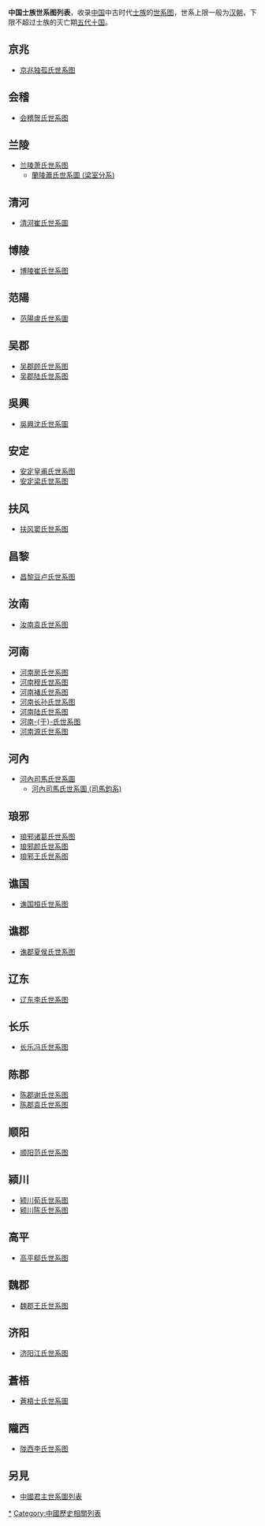 '''中国士族世系图列表'''，收录[[中国|中国]]中古时代[[士族_(中国)|士族]]的[[谱系图|世系图]]，世系上限一般为[[汉朝|汉朝]]，下限不超过士族的灭亡期[[五代十国|五代十国]]。

==京兆==
*[[京兆独孤氏世系图|京兆独孤氏世系图]]
==会稽==
*[[会稽贺氏世系图|会稽贺氏世系图]]
==兰陵==
*[[兰陵萧氏世系图|兰陵萧氏世系图]]
**[[蘭陵蕭氏世系圖_(梁室分系)|蘭陵蕭氏世系圖 (梁室分系)]]

==清河==
*[[清河崔氏世系圖|清河崔氏世系圖]]
==博陵==
*[[博陵崔氏世系图|博陵崔氏世系图]]
==范陽==
*[[范陽盧氏世系圖|范陽盧氏世系圖]]
==吴郡==
*[[吴郡顾氏世系图|吴郡顾氏世系图]]
*[[吴郡陆氏世系图|吴郡陆氏世系图]]

==吳興==
*[[吳興沈氏世系圖|吳興沈氏世系圖]]

==安定==
*[[安定皇甫氏世系图|安定皇甫氏世系图]]
*[[安定梁氏世系图|安定梁氏世系图]]

==扶风==
*[[扶风窦氏世系图|扶风窦氏世系图]]
==昌黎==
*[[昌黎豆卢氏世系图|昌黎豆卢氏世系图]]
==汝南==
*[[汝南袁氏世系图|汝南袁氏世系图]]
==河南==
*[[河南房氏世系图|河南房氏世系图]]
*[[河南穆氏世系图|河南穆氏世系图]]
*[[河南褚氏世系图|河南褚氏世系图]]
*[[河南长孙氏世系图|河南长孙氏世系图]]
*[[河南陆氏世系图|河南陆氏世系图]]
*[[河南于氏世系图|河南-{于}-氏世系图]]
*[[河南源氏世系图|河南源氏世系图]]

==河內==
*[[河內司馬氏世系圖|河內司馬氏世系圖]]
**[[河內司馬氏世系圖_(司馬鈞系)|河內司馬氏世系圖 (司馬鈞系)]]

==琅邪==
*[[琅邪诸葛氏世系图|琅邪诸葛氏世系图]]
*[[琅邪颜氏世系图|琅邪颜氏世系图]]
*[[琅邪王氏世系图|琅邪王氏世系图]]

==谯国==
*[[谯国桓氏世系图|谯国桓氏世系图]]
==谯郡==
*[[谯郡夏侯氏世系图|谯郡夏侯氏世系图]]
==辽东==
*[[辽东李氏世系图|辽东李氏世系图]]
==长乐==
*[[长乐冯氏世系图|长乐冯氏世系图]]
==陈郡==
*[[陈郡谢氏世系图|陈郡谢氏世系图]]
*[[陈郡袁氏世系图|陈郡袁氏世系图]]

==顺阳==
*[[顺阳范氏世系图|顺阳范氏世系图]]
==颍川==
*[[颍川荀氏世系图|颍川荀氏世系图]]
*[[颍川陈氏世系图|颍川陈氏世系图]]

==高平==
*[[高平郗氏世系图|高平郗氏世系图]]
==魏郡==
*[[魏郡王氏世系图|魏郡王氏世系图]]

==济阳==
*[[济阳江氏世系图|济阳江氏世系图]]

==蒼梧==
*[[蒼梧士氏世系圖|蒼梧士氏世系圖]]

==隴西==
*[[陇西李氏世系图|陇西李氏世系图]]

==另見==
*[[中國君主世系圖列表|中國君主世系圖列表]]

[[Category:中国士族世系图|*]]
[[Category:中國歷史相關列表|Category:中國歷史相關列表]]